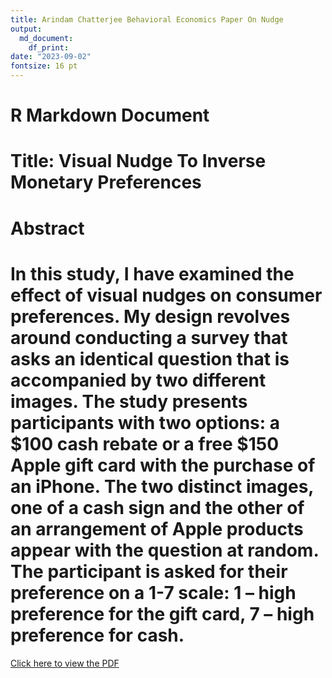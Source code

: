 ```yaml
---
title: Arindam Chatterjee Behavioral Economics Paper On Nudge
output:
  md_document:
    df_print: 
date: "2023-09-02"
fontsize: 16 pt
---
```


# R Markdown Document

# Title: Visual Nudge To Inverse Monetary Preferences

# Abstract
# In this study, I have examined the effect of visual nudges on consumer preferences. My design revolves around conducting a survey that asks an identical question that is accompanied by two different images. The study presents participants with two options: a $100 cash rebate or a free $150 Apple gift card with the purchase of an iPhone. The two distinct images, one of a cash sign and the other of an arrangement of Apple products appear with the question at random. The participant is asked for their preference on a 1-7 scale: 1 – high preference for the gift card, 7 – high preference for cash. 

[Click here to view the PDF](https://drive.google.com/file/d/13G1jTq9X7efsPY0O7bBE1P3VQKQCWzlK/view?usp=share_link)
